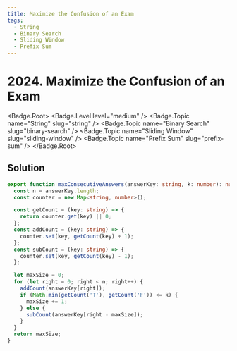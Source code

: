 ```yaml
---
title: Maximize the Confusion of an Exam
tags:
  - String
  - Binary Search
  - Sliding Window
  - Prefix Sum
---
```


# 2024. Maximize the Confusion of an Exam

<Badge.Root>
  <Badge.Level level="medium" />
  <Badge.Topic name="String" slug="string" />
  <Badge.Topic name="Binary Search" slug="binary-search" />
  <Badge.Topic name="Sliding Window" slug="sliding-window" />
  <Badge.Topic name="Prefix Sum" slug="prefix-sum" />
</Badge.Root>

## Solution

```typescript filename="solution.ts" copy
export function maxConsecutiveAnswers(answerKey: string, k: number): number {
  const n = answerKey.length;
  const counter = new Map<string, number>();

  const getCount = (key: string) => {
    return counter.get(key) || 0;
  };
  const addCount = (key: string) => {
    counter.set(key, getCount(key) + 1);
  };
  const subCount = (key: string) => {
    counter.set(key, getCount(key) - 1);
  };

  let maxSize = 0;
  for (let right = 0; right < n; right++) {
    addCount(answerKey[right]);
    if (Math.min(getCount('T'), getCount('F')) <= k) {
      maxSize += 1;
    } else {
      subCount(answerKey[right - maxSize]);
    }
  }
  return maxSize;
}
```

<ProblemLink
  codingSite="leetcode"
  href="https://leetcode.com/problems/maximize-the-confusion-of-an-exam"
  title="Maximize the Confusion of an Exam"
/>
